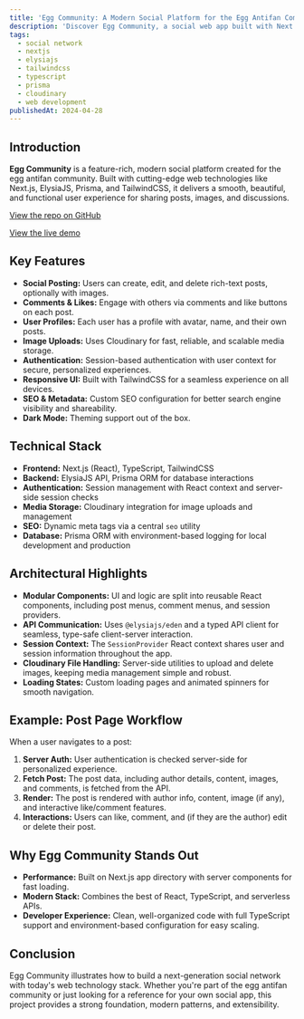 ```yaml
---
title: 'Egg Community: A Modern Social Platform for the Egg Antifan Community'
description: 'Discover Egg Community, a social web app built with Next.js, ElysiaJS, Prisma, and TailwindCSS. Explore its features, tech stack, and how it brings people together.'
tags:
  - social network
  - nextjs
  - elysiajs
  - tailwindcss
  - typescript
  - prisma
  - cloudinary
  - web development
publishedAt: 2024-04-28
---
```


## Introduction

**Egg Community** is a feature-rich, modern social platform created for the egg antifan community. Built with cutting-edge web technologies like Next.js, ElysiaJS, Prisma, and TailwindCSS, it delivers a smooth, beautiful, and functional user experience for sharing posts, images, and discussions.

[View the repo on GitHub](https://github.com/tiesen243/egg-community)

[View the live demo](https://egg-community.vercel.app)

## Key Features

- **Social Posting:** Users can create, edit, and delete rich-text posts, optionally with images.
- **Comments & Likes:** Engage with others via comments and like buttons on each post.
- **User Profiles:** Each user has a profile with avatar, name, and their own posts.
- **Image Uploads:** Uses Cloudinary for fast, reliable, and scalable media storage.
- **Authentication:** Session-based authentication with user context for secure, personalized experiences.
- **Responsive UI:** Built with TailwindCSS for a seamless experience on all devices.
- **SEO & Metadata:** Custom SEO configuration for better search engine visibility and shareability.
- **Dark Mode:** Theming support out of the box.

## Technical Stack

- **Frontend:** Next.js (React), TypeScript, TailwindCSS
- **Backend:** ElysiaJS API, Prisma ORM for database interactions
- **Authentication:** Session management with React context and server-side session checks
- **Media Storage:** Cloudinary integration for image uploads and management
- **SEO:** Dynamic meta tags via a central `seo` utility
- **Database:** Prisma ORM with environment-based logging for local development and production

## Architectural Highlights

- **Modular Components:** UI and logic are split into reusable React components, including post menus, comment menus, and session providers.
- **API Communication:** Uses `@elysiajs/eden` and a typed API client for seamless, type-safe client-server interaction.
- **Session Context:** The `SessionProvider` React context shares user and session information throughout the app.
- **Cloudinary File Handling:** Server-side utilities to upload and delete images, keeping media management simple and robust.
- **Loading States:** Custom loading pages and animated spinners for smooth navigation.

## Example: Post Page Workflow

When a user navigates to a post:

1. **Server Auth:** User authentication is checked server-side for personalized experience.
2. **Fetch Post:** The post data, including author details, content, images, and comments, is fetched from the API.
3. **Render:** The post is rendered with author info, content, image (if any), and interactive like/comment features.
4. **Interactions:** Users can like, comment, and (if they are the author) edit or delete their post.

## Why Egg Community Stands Out

- **Performance:** Built on Next.js app directory with server components for fast loading.
- **Modern Stack:** Combines the best of React, TypeScript, and serverless APIs.
- **Developer Experience:** Clean, well-organized code with full TypeScript support and environment-based configuration for easy scaling.

## Conclusion

Egg Community illustrates how to build a next-generation social network with today's web technology stack. Whether you're part of the egg antifan community or just looking for a reference for your own social app, this project provides a strong foundation, modern patterns, and extensibility.

